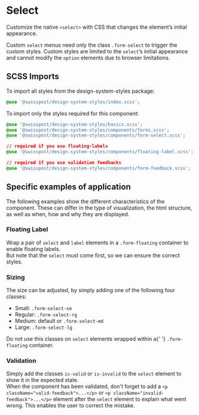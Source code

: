 
<Meta title="Components/Select" />

# Select

<p className="lead">
  Customize the native <code>&lt;select&gt;</code> with CSS that changes the element’s initial
  appearance.
</p>

Custom `select` menus need only the class `.form-select` to trigger the custom styles. Custom styles are limited to the `select`’s initial appearance and cannot modify the `option` elements due to browser limitations.

<Canvas>
  <Story id="components-select--default" />
</Canvas>
<div className="hide-col-default">
  <ArgsTable story="^" />
</div>

## SCSS Imports

To import all styles from the design-system-styles package:

```css dark
@use '@swisspost/design-system-styles/index.scss';
```

To import only the styles required for this component:

```css dark
@use '@swisspost/design-system-styles/basics.scss';
@use '@swisspost/design-system-styles/components/forms.scss';
@use '@swisspost/design-system-styles/components/form-select.scss';

// required if you use floating-labels
@use '@swisspost/design-system-styles/components/floating-label.scss';

// required if you use validation feedbacks
@use '@swisspost/design-system-styles/components/form-feedback.scss';
```

## Specific examples of application

The following examples show the different characteristics of the component. These can differ in the type of visualization, the html structure, as well as when, how and why they are displayed.

### Floating Label

Wrap a pair of `select` and `label` elements in a `.form-floating` container to enable floating labels.<br/>
But note that the `select` must come first, so we can ensure the correct styles.

<Canvas>
  <Story id="components-select--floating-label" />
</Canvas>

### Sizing

The size can be adjusted, by simply adding one of the following four classes:

- Small: `.form-select-sm`
- Regular: `.form-select-rg`
- Medium: default or `.form-select-md`
- Large: `.form-select-lg`

<div className="alert alert-info alert-md">
  Do not use this classes on <code>select</code> elements wrapped within a{' '}
  <code>.form-floating</code> container.
</div>

<Canvas>
  <Story id="components-select--size" />
</Canvas>

### Validation

Simply add the classes `is-valid` or `is-invalid` to the `select` element to show it in the expected state.<br/>
When the component has been validated, don't forget to add a `<p className="valid-feedback">...</p>` or `<p className="invalid-feedback">...</p>` element after the `select` element to explain what went wrong. This enables the user to correct the mistake.

<Canvas>
  <Story id="components-select--validation" />
</Canvas>
